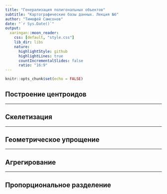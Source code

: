 ```yaml
---
title: "Генерализация полигональных объектов"
subtitle: "Картографические базы данных. Лекция №6"
author: "Тимофей Самсонов"
date: "`r Sys.Date()`"
output:
  xaringan::moon_reader:
    css: [default, "style.css"]
    lib_dir: libs
    nature:
      highlightStyle: github
      highlightLines: true
      countIncrementalSlides: false
      ratio: "16:9"
---
```


```r
knitr::opts_chunk$set(echo = FALSE)
```

## Построение центроидов

---

## Скелетизация

---

## Геометрическое упрощение

---

## Агрегирование

---

## Пропорциональное разделение